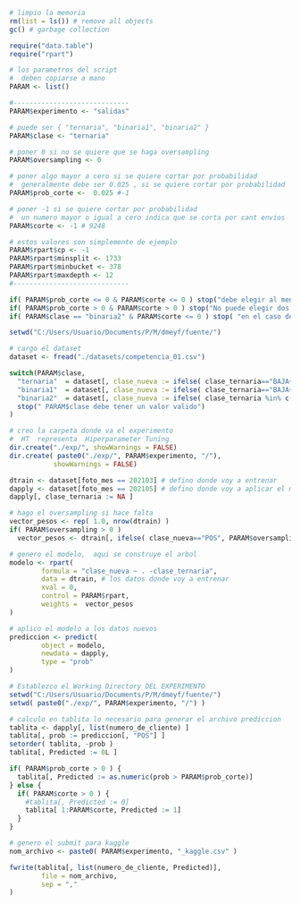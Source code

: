 ```r
# limpio la memoria
rm(list = ls()) # remove all objects
gc() # garbage collection
```

```r
require("data.table")
require("rpart")
```

```r
# los parametros del script
#  deben copiarse a mano
PARAM <- list()

#-----------------------------
PARAM$experimento <- "salidas"

# puede ser { "ternaria", "binaria1", "binaria2" }
PARAM$clase <- "ternaria"

# poner 0 si no se quiere que se haga oversampling
PARAM$oversampling <- 0

# poner algo mayor a cero si se quiere cortar por probabilidad
#  generalmente debe ser 0.025 , si se quiere cortar por probabilidad
PARAM$prob_corte <-  0.025 #-1

# poner -1 si se quiere cortar por probabilidad
#  un numero mayor o igual a cero indica que se corta por cant envios
PARAM$corte <- -1 # 9248

# estos valores son simplemente de ejemplo
PARAM$rpart$cp <- -1
PARAM$rpart$minsplit <- 1733
PARAM$rpart$minbucket <- 378
PARAM$rpart$maxdepth <- 12
#-----------------------------

if( PARAM$prob_corte <= 0 & PARAM$corte <= 0 ) stop("debe elegir al menos una opcion de corte" )
if( PARAM$prob_corte > 0 & PARAM$corte > 0 ) stop("No puede elegir dos opcinoes de corte al mismo tiempo" )
if( PARAM$clase == "binaria2" & PARAM$corte <= 0 ) stop( "en el caso de clase binaria2  debe cortar por envios, PARAM$corte" )
```

```r
setwd("C:/Users/Usuario/Documents/P/M/dmeyf/fuente/")

# cargo el dataset
dataset <- fread("./datasets/competencia_01.csv")

switch(PARAM$clase,
  "ternaria"  = dataset[, clase_nueva := ifelse( clase_ternaria=="BAJA+2", "POS", clase_ternaria ) ],
  "binaria1"  = dataset[, clase_nueva := ifelse( clase_ternaria=="BAJA+2", "POS", "NEG" ) ],
  "binaria2"  = dataset[, clase_nueva := ifelse( clase_ternaria %in% c( "BAJA+1","BAJA+2"), "POS", "NEG" ) ],
  stop(" PARAM$clase debe tener un valor valido")
)

# creo la carpeta donde va el experimento
#  HT  representa  Hiperparameter Tuning
dir.create("./exp/", showWarnings = FALSE)
dir.create( paste0("./exp/", PARAM$experimento, "/"),
           showWarnings = FALSE)
```


```r
dtrain <- dataset[foto_mes == 202103] # defino donde voy a entrenar
dapply <- dataset[foto_mes == 202105] # defino donde voy a aplicar el modelo
dapply[, clase_ternaria := NA ]

# hago el oversampling si hace falta
vector_pesos <- rep( 1.0, nrow(dtrain) )
if( PARAM$oversampling > 0 )   
  vector_pesos <- dtrain[, ifelse( clase_nueva=="POS", PARAM$oversampling, 1) ]
```


```r
# genero el modelo,  aqui se construye el arbol
modelo <- rpart(
        formula = "clase_nueva ~ . -clase_ternaria",
        data = dtrain, # los datos donde voy a entrenar
        xval = 0,
        control = PARAM$rpart,
        weights =  vector_pesos
)

# aplico el modelo a los datos nuevos
prediccion <- predict(
        object = modelo,
        newdata = dapply,
        type = "prob"
)
```

```r
# Establezco el Working Directory DEL EXPERIMENTO
setwd("C:/Users/Usuario/Documents/P/M/dmeyf/fuente/")
setwd( paste0("./exp/", PARAM$experimento, "/") )

# calculo en tablita lo necesario para generar el archivo prediccion
tablita <- dapply[, list(numero_de_cliente) ]
tablita[, prob := prediccion[, "POS"] ]
setorder( tablita, -prob )
tablita[, Predicted := 0L ]

if( PARAM$prob_corte > 0 ) {
  tablita[, Predicted := as.numeric(prob > PARAM$prob_corte)]
} else {
  if( PARAM$corte > 0 ) {
    #tablita[, Predicted := 0]
    tablita[ 1:PARAM$corte, Predicted := 1]
  }
}

# genero el submit para kaggle
nom_archivo <- paste0( PARAM$experimento, "_kaggle.csv" )

fwrite(tablita[, list(numero_de_cliente, Predicted)],
        file = nom_archivo,
        sep = ","
)
```

```r

```

